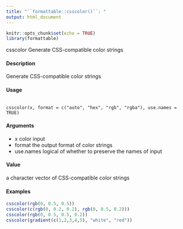 ```yaml
---
title: "``formattable::csscolor()``: "
output: html_document
---
```


```r
knitr::opts_chunk$set(echo = TRUE)
library(formattable)
```

csscolor Generate CSS-compatible color strings

#### Description
Generate CSS-compatible color strings

#### Usage
<pre><code>
csscolor(x, format = c("auto", "hex", "rgb", "rgba"), use.names = TRUE)
</code></pre>

#### Arguments
* x color input
* format the output format of color strings
* use.names logical of whether to preserve the names of input

#### Value
a character vector of CSS-compatible color strings

#### Examples
```r
csscolor(rgb(0, 0.5, 0.5))
csscolor(c(rgb(0, 0.2, 0.2), rgb(0, 0.5, 0.2)))
csscolor(rgb(0, 0.5, 0.5, 0.2))
csscolor(gradient(c(1,2,3,4,5), "white", "red"))
```
